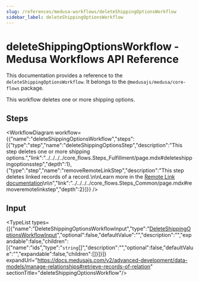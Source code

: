 ```yaml
---
slug: /references/medusa-workflows/deleteShippingOptionsWorkflow
sidebar_label: deleteShippingOptionsWorkflow
---
```



# deleteShippingOptionsWorkflow - Medusa Workflows API Reference

This documentation provides a reference to the `deleteShippingOptionsWorkflow`. It belongs to the `@medusajs/medusa/core-flows` package.

This workflow deletes one or more shipping options.

## Steps

<WorkflowDiagram workflow={{"name":"deleteShippingOptionsWorkflow","steps":[{"type":"step","name":"deleteShippingOptionsStep","description":"This step deletes one or more shipping options.","link":"../../../../core_flows.Steps_Fulfillment/page.mdx#deleteshippingoptionsstep","depth":1},{"type":"step","name":"removeRemoteLinkStep","description":"This step deletes linked records of a record.\n\nLearn more in the [Remote Link documentation](https://docs.medusajs.com/advanced-development/modules/remote-link#cascade-delete-linked-records)\n\n","link":"../../../../core_flows.Steps_Common/page.mdx#removeremotelinkstep","depth":2}]}} />

## Input

<TypeList types={[{"name":"DeleteShippingOptionsWorkflowInput","type":"[DeleteShippingOptionsWorkflowInput](../../../../../types/WorkflowTypes/FulfillmentWorkflow/interfaces/types.WorkflowTypes.FulfillmentWorkflow.DeleteShippingOptionsWorkflowInput/page.mdx)","optional":false,"defaultValue":"","description":"","expandable":false,"children":[{"name":"ids","type":"`string`[]","description":"","optional":false,"defaultValue":"","expandable":false,"children":[]}]}]} expandUrl="https://docs.medusajs.com/v2/advanced-development/data-models/manage-relationships#retrieve-records-of-relation" sectionTitle="deleteShippingOptionsWorkflow"/>
